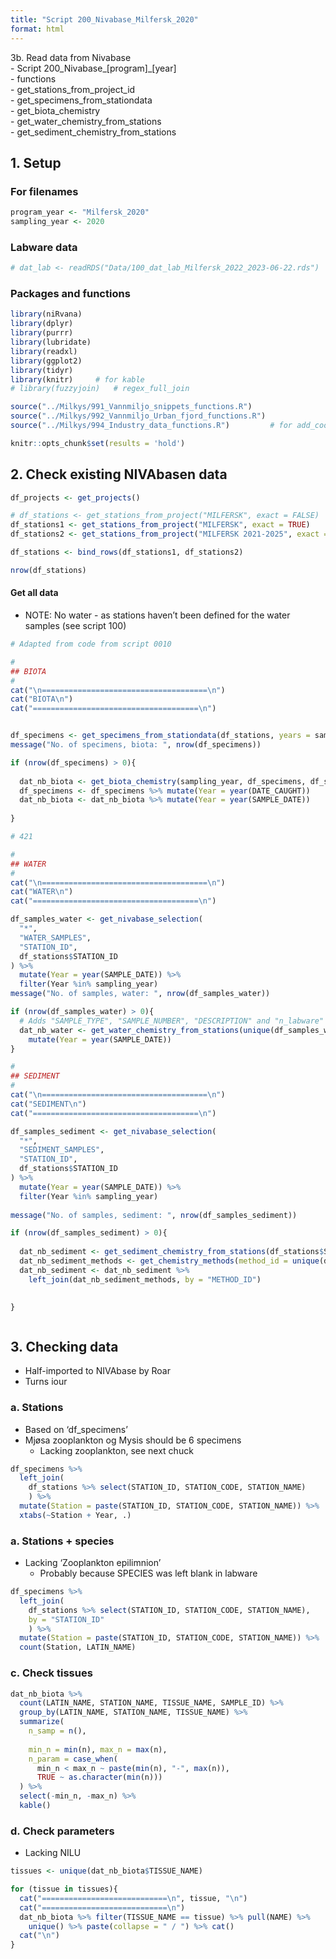 ```yaml
---
title: "Script 200_Nivabase_Milfersk_2020"
format: html
---
```


3b. Read data from Nivabase   
- Script 200_Nivabase_[program]_[year]     
- functions  
    - get_stations_from_project_id  
    - get_specimens_from_stationdata   
    - get_biota_chemistry  
    - get_water_chemistry_from_stations  
    - get_sediment_chemistry_from_stations  
    
## 1. Setup  

### For filenames  
```r

program_year <- "Milfersk_2020"
sampling_year <- 2020

```

### Labware data  

```r

# dat_lab <- readRDS("Data/100_dat_lab_Milfersk_2022_2023-06-22.rds")

```


### Packages and functions  
```r

library(niRvana)
library(dplyr)
library(purrr)
library(lubridate)
library(readxl)
library(ggplot2)
library(tidyr)
library(knitr)     # for kable
# library(fuzzyjoin)   # regex_full_join

source("../Milkys/991_Vannmiljo_snippets_functions.R")
source("../Milkys/992_Vannmiljo_Urban_fjord_functions.R")
source("../Milkys/994_Industry_data_functions.R")         # for add_coordinates()

knitr::opts_chunk$set(results = 'hold')

```


## 2.  Check existing NIVAbasen data    

```r

df_projects <- get_projects()   

# df_stations <- get_stations_from_project("MILFERSK", exact = FALSE)
df_stations1 <- get_stations_from_project("MILFERSK", exact = TRUE)
df_stations2 <- get_stations_from_project("MILFERSK 2021-2025", exact = TRUE)

df_stations <- bind_rows(df_stations1, df_stations2)

nrow(df_stations)

```

#### Get all data    

* NOTE: No water - as stations haven't been defined for the water samples (see script 100)   

```r

# Adapted from code from script 0010  

# 
## BIOTA  
#
cat("\n=====================================\n")
cat("BIOTA\n")
cat("=====================================\n")


df_specimens <- get_specimens_from_stationdata(df_stations, years = sampling_year)
message("No. of specimens, biota: ", nrow(df_specimens))

if (nrow(df_specimens) > 0){
  
  dat_nb_biota <- get_biota_chemistry(sampling_year, df_specimens, df_stations, report_samples = TRUE)
  df_specimens <- df_specimens %>% mutate(Year = year(DATE_CAUGHT))
  dat_nb_biota <- dat_nb_biota %>% mutate(Year = year(SAMPLE_DATE))
  
}

# 421  

#
## WATER  
#
cat("\n=====================================\n")
cat("WATER\n")
cat("=====================================\n")

df_samples_water <- get_nivabase_selection(
  "*",
  "WATER_SAMPLES",
  "STATION_ID",
  df_stations$STATION_ID
) %>% 
  mutate(Year = year(SAMPLE_DATE)) %>%
  filter(Year %in% sampling_year)
message("No. of samples, water: ", nrow(df_samples_water))

if (nrow(df_samples_water) > 0){
  # Adds "SAMPLE_TYPE", "SAMPLE_NUMBER", "DESCRIPTION" and "n_labware" from Labware
  dat_nb_water <- get_water_chemistry_from_stations(unique(df_samples_water$STATION_ID), sampling_year) %>%
    mutate(Year = year(SAMPLE_DATE))
}

#
## SEDIMENT
#
cat("\n=====================================\n")
cat("SEDIMENT\n")
cat("=====================================\n")

df_samples_sediment <- get_nivabase_selection(
  "*",
  "SEDIMENT_SAMPLES",
  "STATION_ID",
  df_stations$STATION_ID
) %>% 
  mutate(Year = year(SAMPLE_DATE)) %>%
  filter(Year %in% sampling_year)
         
message("No. of samples, sediment: ", nrow(df_samples_sediment))

if (nrow(df_samples_sediment) > 0){
  
  dat_nb_sediment <- get_sediment_chemistry_from_stations(df_stations$STATION_ID, years = sampling_year)
  dat_nb_sediment_methods <- get_chemistry_methods(method_id = unique(dat_nb_sediment$METHOD_ID))
  dat_nb_sediment <- dat_nb_sediment %>%
    left_join(dat_nb_sediment_methods, by = "METHOD_ID")

  
}



```


## 3. Checking data    

* Half-imported to NIVAbase by Roar  
* Turns iour 

### a. Stations

* Based on 'df_specimens'  
* Mjøsa zooplankton og Mysis should be 6 specimens  
    * Lacking zooplankton, see next chuck


```r

df_specimens %>% 
  left_join(
    df_stations %>% select(STATION_ID, STATION_CODE, STATION_NAME)
    ) %>%
  mutate(Station = paste(STATION_ID, STATION_CODE, STATION_NAME)) %>%
  xtabs(~Station + Year, .)

```

### a. Stations + species  

* Lacking 'Zooplankton epilimnion'  
    - Probably because SPECIES was left blank in labware

```r

df_specimens %>% 
  left_join(
    df_stations %>% select(STATION_ID, STATION_CODE, STATION_NAME),
    by = "STATION_ID"
    ) %>%
  mutate(Station = paste(STATION_ID, STATION_CODE, STATION_NAME)) %>%
  count(Station, LATIN_NAME)

```

### c. Check tissues   

```r

dat_nb_biota %>%
  count(LATIN_NAME, STATION_NAME, TISSUE_NAME, SAMPLE_ID) %>%
  group_by(LATIN_NAME, STATION_NAME, TISSUE_NAME) %>%
  summarize(
    n_samp = n(),
    
    min_n = min(n), max_n = max(n),
    n_param = case_when(
      min_n < max_n ~ paste(min(n), "-", max(n)),
      TRUE ~ as.character(min(n)))
  ) %>%
  select(-min_n, -max_n) %>%
  kable()

```



### d. Check parameters  

* Lacking NILU  

```r

tissues <- unique(dat_nb_biota$TISSUE_NAME)

for (tissue in tissues){
  cat("============================\n", tissue, "\n")
  cat("============================\n")
  dat_nb_biota %>% filter(TISSUE_NAME == tissue) %>% pull(NAME) %>% 
    unique() %>% paste(collapse = " / ") %>% cat()
  cat("\n")
}


```


